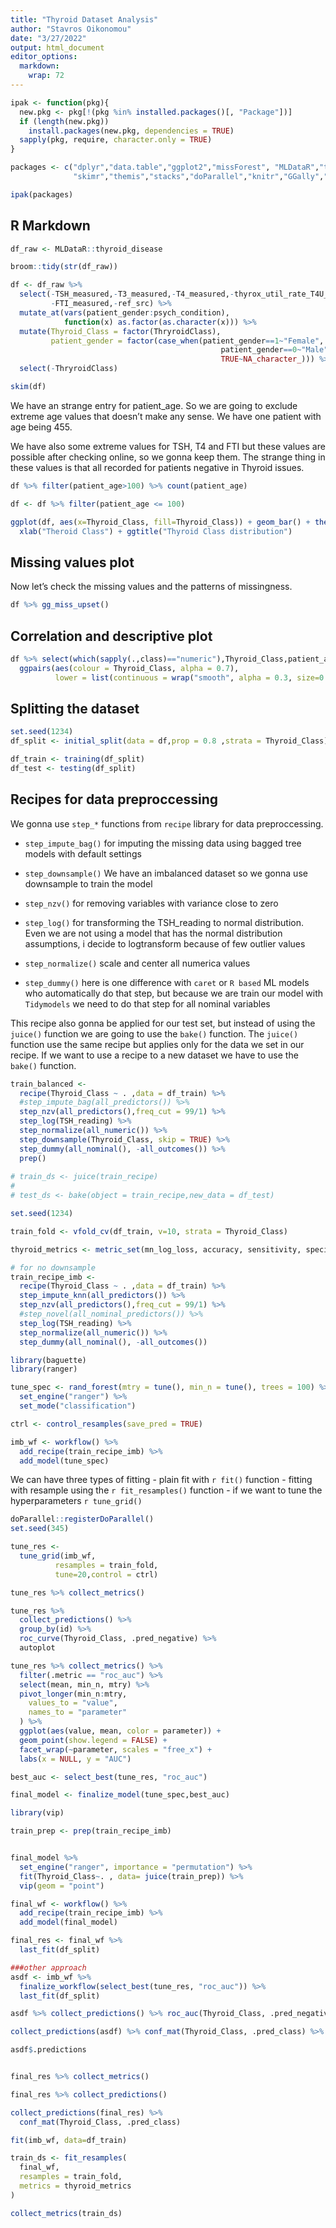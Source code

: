 ```yaml
---
title: "Thyroid Dataset Analysis"
author: "Stavros Oikonomou"
date: "3/27/2022"
output: html_document
editor_options: 
  markdown: 
    wrap: 72
---
```


```r
ipak <- function(pkg){
  new.pkg <- pkg[!(pkg %in% installed.packages()[, "Package"])]
  if (length(new.pkg)) 
    install.packages(new.pkg, dependencies = TRUE)
  sapply(pkg, require, character.only = TRUE)
}

packages <- c("dplyr","data.table","ggplot2","missForest", "MLDataR","tidymodels",
              "skimr","themis","stacks","doParallel","knitr","GGally","naniar","tidyverse")

ipak(packages)
```

## R Markdown

```r
df_raw <- MLDataR::thyroid_disease
```

```r
broom::tidy(str(df_raw))
```

```r
df <- df_raw %>%
  select(-TSH_measured,-T3_measured,-T4_measured,-thyrox_util_rate_T4U_measured,
         -FTI_measured,-ref_src) %>%
  mutate_at(vars(patient_gender:psych_condition), 
            function(x) as.factor(as.character(x))) %>%
  mutate(Thyroid_Class = factor(ThryroidClass),
         patient_gender = factor(case_when(patient_gender==1~"Female",
                                               patient_gender==0~"Male",
                                               TRUE~NA_character_))) %>%
  select(-ThryroidClass)
```

```r
skim(df)
```

We have an strange entry for patient_age. So we are going to exclude
extreme age values that doesn't make any sense. We have one patient with
age being 455.

We have also some extreme values for TSH, T4 and FTI but these values
are possible after checking online, so we gonna keep them. The strange
thing in these values is that all recorded for patients negative in
Thyroid issues.

```r
df %>% filter(patient_age>100) %>% count(patient_age)

df <- df %>% filter(patient_age <= 100)
```

```r
ggplot(df, aes(x=Thyroid_Class, fill=Thyroid_Class)) + geom_bar() + theme_bw() +
  xlab("Theroid Class") + ggtitle("Thyroid Class distribution")
```

## Missing values plot

Now let's check the missing values and the patterns of missingness.

```r
df %>% gg_miss_upset()
```

## Correlation and descriptive plot

```r
df %>% select(which(sapply(.,class)=="numeric"),Thyroid_Class,patient_age,patient_gender) %>%
  ggpairs(aes(colour = Thyroid_Class, alpha = 0.7),
          lower = list(continuous = wrap("smooth", alpha = 0.3, size=0.1)))
```

## Splitting the dataset

```r
set.seed(1234)
df_split <- initial_split(data = df,prop = 0.8 ,strata = Thyroid_Class)

df_train <- training(df_split)
df_test <- testing(df_split)
```

## Recipes for data preproccessing

We gonna use `step_*` functions from `recipe` library for data
preproccessing.

-   `step_impute_bag()` for imputing the missing data using bagged tree
    models with default settings

-   `step_downsample()` We have an imbalanced dataset so we gonna use
    downsample to train the model

-   `step_nzv()` for removing variables with variance close to zero

-   `step_log()` for transforming the TSH_reading to normal distribution.
    Even we are not using a model that has the normal distribution
    assumptions, i decide to logtransform because of few outlier values

-   `step_normalize()` scale and center all numerica values

-   `step_dummy()` here is one difference with `caret` or `R based` ML
    models who automatically do that step, but because we are train our
    model with `Tidymodels` we need to do that step for all nominal
    variables

This recipe also gonna be applied for our test set, but instead of using
the `juice()` function we are going to use the `bake()` function. The
`juice()` function use the same recipe but applies only for the data we
set in our recipe. If we want to use a recipe to a new dataset we have
to use the `bake()` function.

```r
train_balanced <- 
  recipe(Thyroid_Class ~ . ,data = df_train) %>%
  #step_impute_bag(all_predictors()) %>%
  step_nzv(all_predictors(),freq_cut = 99/1) %>%
  step_log(TSH_reading) %>%
  step_normalize(all_numeric()) %>%
  step_downsample(Thyroid_Class, skip = TRUE) %>%
  step_dummy(all_nominal(), -all_outcomes()) %>%
  prep()
  
# train_ds <- juice(train_recipe)
# 
# test_ds <- bake(object = train_recipe,new_data = df_test)
```


```r
set.seed(1234)

train_fold <- vfold_cv(df_train, v=10, strata = Thyroid_Class)

thyroid_metrics <- metric_set(mn_log_loss, accuracy, sensitivity, specificity)
```

```r
# for no downsample
train_recipe_imb <- 
  recipe(Thyroid_Class ~ . ,data = df_train) %>%
  step_impute_knn(all_predictors()) %>%
  step_nzv(all_predictors(),freq_cut = 99/1) %>%
  #step_novel(all_nominal_predictors()) %>%
  step_log(TSH_reading) %>%
  step_normalize(all_numeric()) %>%
  step_dummy(all_nominal(), -all_outcomes()) 
```

```r
library(baguette)
library(ranger)

tune_spec <- rand_forest(mtry = tune(), min_n = tune(), trees = 100) %>%
  set_engine("ranger") %>%
  set_mode("classification")

ctrl <- control_resamples(save_pred = TRUE)
```

```r
imb_wf <- workflow() %>%
  add_recipe(train_recipe_imb) %>%
  add_model(tune_spec)


```

We can have three types of fitting
- plain fit with `r fit()` function
- fitting with resample using the `r fit_resamples()` function
- if we want to tune the hyperparameters `r tune_grid()`

```r
doParallel::registerDoParallel()
set.seed(345)

tune_res <-
  tune_grid(imb_wf,
          resamples = train_fold,
          tune=20,control = ctrl)

tune_res %>% collect_metrics()
```

```r
tune_res %>% 
  collect_predictions() %>%
  group_by(id) %>%
  roc_curve(Thyroid_Class, .pred_negative) %>%
  autoplot
```


```r
tune_res %>% collect_metrics() %>%
  filter(.metric == "roc_auc") %>%
  select(mean, min_n, mtry) %>%
  pivot_longer(min_n:mtry,
    values_to = "value",
    names_to = "parameter"
  ) %>%
  ggplot(aes(value, mean, color = parameter)) +
  geom_point(show.legend = FALSE) +
  facet_wrap(~parameter, scales = "free_x") +
  labs(x = NULL, y = "AUC")
```

```r
best_auc <- select_best(tune_res, "roc_auc")

final_model <- finalize_model(tune_spec,best_auc)
```

```r
library(vip)

train_prep <- prep(train_recipe_imb)


final_model %>%
  set_engine("ranger", importance = "permutation") %>%
  fit(Thyroid_Class~. , data= juice(train_prep)) %>%
  vip(geom = "point")
```
```r
final_wf <- workflow() %>%
  add_recipe(train_recipe_imb) %>%
  add_model(final_model)

final_res <- final_wf %>%
  last_fit(df_split)

###other approach
asdf <- imb_wf %>%
  finalize_workflow(select_best(tune_res, "roc_auc")) %>%
  last_fit(df_split)

asdf %>% collect_predictions() %>% roc_auc(Thyroid_Class, .pred_negative:.pred_sick) #results on test set

collect_predictions(asdf) %>% conf_mat(Thyroid_Class, .pred_class) %>% autoplot()

asdf$.predictions


final_res %>% collect_metrics()

final_res %>% collect_predictions()

collect_predictions(final_res) %>%
  conf_mat(Thyroid_Class, .pred_class)
```


```r

fit(imb_wf, data=df_train)

train_ds <- fit_resamples(
  final_wf, 
  resamples = train_fold,
  metrics = thyroid_metrics
)

collect_metrics(train_ds)
```

